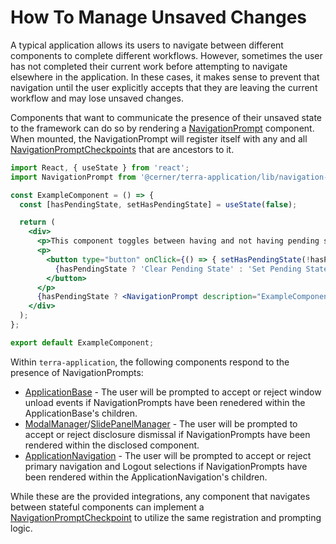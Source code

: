 # How To Manage Unsaved Changes

A typical application allows its users to navigate between different components to complete different workflows. However, sometimes the user has not completed their current work before attempting to navigate elsewhere in the application. In these cases, it makes sense to prevent that navigation until the user explicitly accepts that they are leaving the current workflow and may lose unsaved changes.

Components that want to communicate the presence of their unsaved state to the framework can do so by rendering a [NavigationPrompt](/application/cerner-terra-application-docs/components/navigation-prompt) component. When mounted, the NavigationPrompt will register itself with any and all [NavigationPromptCheckpoints](/application/cerner-terra-application-docs/components/navigation-prompt-checkpoint) that are ancestors to it.

```jsx
import React, { useState } from 'react';
import NavigationPrompt from '@cerner/terra-application/lib/navigation-prompt';

const ExampleComponent = () => {
  const [hasPendingState, setHasPendingState] = useState(false);

  return (
    <div>
      <p>This component toggles between having and not having pending state.</p>
      <p>
        <button type="button" onClick={() => { setHasPendingState(!hasPendingState); }}>
          {hasPendingState ? 'Clear Pending State' : 'Set Pending State'}
        </button>
      </p>
      {hasPendingState ? <NavigationPrompt description="ExampleComponent" /> : undefined}
    </div>
  );
};

export default ExampleComponent;
```

Within `terra-application`, the following components respond to the presence of NavigationPrompts:

* [ApplicationBase](/application/cerner-terra-application-docs/components/application-base) - The user will be prompted to accept or reject window unload events if NavigationPrompts have been renedered within the ApplicationBase's children.
* [ModalManager](/application/cerner-terra-application-docs/components/modal-manager)/[SlidePanelManager](/application/cerner-terra-application-docs/components/slide-panel-manager) - The user will be prompted to accept or reject disclosure dismissal if NavigationPrompts have been rendered within the disclosed component.
* [ApplicationNavigation](/application/cerner-terra-application-docs/components/application-navigation) - The user will be prompted to accept or reject primary navigation and Logout selections if NavigationPrompts have been rendered within the ApplicationNavigation's children.

While these are the provided integrations, any component that navigates between stateful components can implement a [NavigationPromptCheckpoint](/application/cerner-terra-application-docs/components/navigation-prompt-checkpoint) to utilize the same registration and prompting logic.
